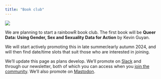 ```yaml
---
title: "Book club"
---
```

:::{.aside}
![](images/book-club/queer-data.jpeg)
:::

We are planning to start a rainbowR book club. The first book will be **Queer Data: Using Gender, Sex and Sexuality Data for Action** by Kevin Guyan.

We will start actively promoting this in late summer/early autumn 2024, and will then find date/time slots that suit those who are interested in joining.

We'll update this page as plans develop. We'll promote on [Slack](https://rainbowr.slack.com) and through our newsletter, both of which you can access when you [join the community](https://docs.google.com/forms/d/1y7SOWE3IW-fpR_5Cd4mK-CMUpFZ-hvhY4cTj34JqTVE/){target="_blank"}. We'll also promote on [Mastodon](https://tech.lgbt/@rainbowR){target="_blank"}. 


